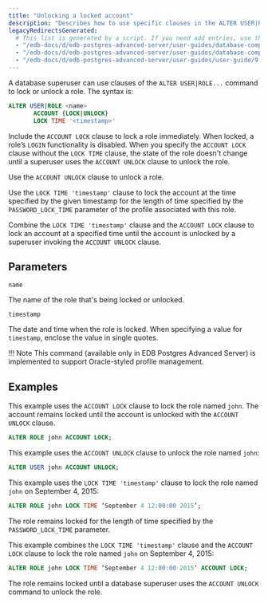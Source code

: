 ```yaml
---
title: "Unlocking a locked account"
description: "Describes how to use specific clauses in the ALTER USER|ROLE command to lock or unlock a user role"
legacyRedirectsGenerated:
  # This list is generated by a script. If you need add entries, use the `legacyRedirects` key.
  - "/edb-docs/d/edb-postgres-advanced-server/user-guides/database-compatibility-for-oracle-developers-guide/9.6/Database_Compatibility_for_Oracle_Developers_Guide_v9.6.1.034.html"
  - "/edb-docs/d/edb-postgres-advanced-server/user-guides/database-compatibility-for-oracle-developers-guide/9.5/Database_Compatibility_for_Oracle_Developers_Guide.1.034.html"
  - "/edb-docs/d/edb-postgres-advanced-server/user-guides/user-guide/9.5/EDB_Postgres_Enterprise_Guide.1.031.html"
---
```


<div id="unlocking_a_locked_account" class="registered_link"></div>

A database superuser can use clauses of the `ALTER USER|ROLE...` command to lock or unlock a role. The syntax is:

```sql
ALTER USER|ROLE <name>
       ACCOUNT {LOCK|UNLOCK}
       LOCK TIME '<timestamp>'
```

Include the `ACCOUNT LOCK` clause to lock a role immediately. When locked, a role’s `LOGIN` functionality is disabled. When you specify the `ACCOUNT LOCK` clause without the `LOCK TIME` clause, the state of the role doesn't change until a superuser uses the `ACCOUNT UNLOCK` clause to unlock the role.

Use the `ACCOUNT UNLOCK` clause to unlock a role.

Use the `LOCK TIME 'timestamp'` clause to lock the account at the time specified by the given timestamp for the length of time specified by the `PASSWORD_LOCK_TIME` parameter of the profile associated with this role.

Combine the `LOCK TIME 'timestamp'` clause and the `ACCOUNT LOCK` clause to lock an account at a specified time until the account is unlocked by a superuser invoking the `ACCOUNT UNLOCK` clause.

## Parameters

`name`

  The name of the role that's being locked or unlocked.

`timestamp`

  The date and time when the role is locked. When specifying a value for `timestamp`, enclose the value in single quotes.

!!! Note
    This command (available only in EDB Postgres Advanced Server) is implemented to support Oracle-styled profile management.

## Examples

This example uses the `ACCOUNT LOCK` clause to lock the role named `john`. The account remains locked until the account is unlocked with the `ACCOUNT UNLOCK` clause.

```sql
ALTER ROLE john ACCOUNT LOCK;
```

This example uses the `ACCOUNT UNLOCK` clause to unlock the role named `john`:

```sql
ALTER USER john ACCOUNT UNLOCK;
```

This example uses the `LOCK TIME 'timestamp'` clause to lock the role named `john` on September 4, 2015:

```sql
ALTER ROLE john LOCK TIME ‘September 4 12:00:00 2015’;
```

The role remains locked for the length of time specified by the `PASSWORD_LOCK_TIME` parameter.

This example combines the `LOCK TIME 'timestamp'` clause and the `ACCOUNT LOCK` clause to lock the role named `john` on September 4, 2015:

```sql
ALTER ROLE john LOCK TIME ‘September 4 12:00:00 2015’ ACCOUNT LOCK;
```

The role remains locked until a database superuser uses the `ACCOUNT UNLOCK` command to unlock the role.
